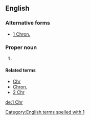 ==English==

===Alternative forms===
* [[1 Chron.]]

===Proper noun===
{{en-proper noun}}

# {{abbreviation of|1 Chronicles|lang=en}}

====Related terms====
* [[Chr]]
* [[Chron.]]
* [[2 Chr]]

[[Category:English terms spelled with 1]]

[[de:1 Chr]]